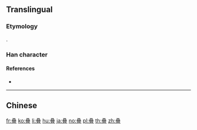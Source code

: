 {{character info/new}}
{{also|疊}}
==Translingual==
{{Han simplified forms|疊|畳|叠}}

===Etymology===
{{Han simp|疊|f=畾|t=叒}}.

===Han character===
{{Han char|rn=29|rad=又|as=11|sn=13|four=|canj=EEEM|ids=⿱叒冝}}

====References====
* {{Han ref|kx=0166.461|dkj=03204|dj=0378.350|hdz=10401.070|uh=53E0|ud=21472}}

----

==Chinese==
{{zh-see|疊}}

[[fr:叠]]
[[ko:叠]]
[[li:叠]]
[[hu:叠]]
[[ja:叠]]
[[no:叠]]
[[pl:叠]]
[[th:叠]]
[[zh:叠]]